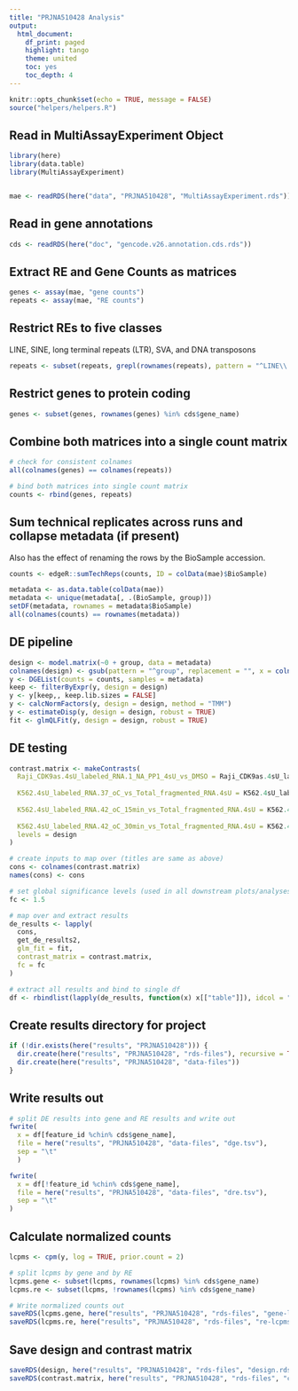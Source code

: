 ```yaml
---
title: "PRJNA510428 Analysis"
output:
  html_document:
    df_print: paged
    highlight: tango
    theme: united
    toc: yes
    toc_depth: 4
---
```


```r
knitr::opts_chunk$set(echo = TRUE, message = FALSE)
source("helpers/helpers.R")
```

## Read in MultiAssayExperiment Object

```r
library(here)
library(data.table)
library(MultiAssayExperiment)


mae <- readRDS(here("data", "PRJNA510428", "MultiAssayExperiment.rds"))
```

## Read in gene annotations

```r
cds <- readRDS(here("doc", "gencode.v26.annotation.cds.rds"))
```

## Extract RE and Gene Counts as matrices

```r
genes <- assay(mae, "gene counts")
repeats <- assay(mae, "RE counts")
```

## Restrict REs to five classes

LINE, SINE, long terminal repeats (LTR), SVA, and DNA transposons

```r
repeats <- subset(repeats, grepl(rownames(repeats), pattern = "^LINE\\.|^SINE\\.|^LTR\\.|.*\\.SVA\\..*|^DNA\\."))
```

## Restrict genes to protein coding

```r
genes <- subset(genes, rownames(genes) %in% cds$gene_name)
```

## Combine both matrices into a single count matrix

```r
# check for consistent colnames
all(colnames(genes) == colnames(repeats))

# bind both matrices into single count matrix
counts <- rbind(genes, repeats)
```

## Sum technical replicates across runs and collapse metadata (if present)

Also has the effect of renaming the rows by the BioSample accession.

```r
counts <- edgeR::sumTechReps(counts, ID = colData(mae)$BioSample)

metadata <- as.data.table(colData(mae))
metadata <- unique(metadata[, .(BioSample, group)])
setDF(metadata, rownames = metadata$BioSample)
all(colnames(counts) == rownames(metadata))
```

## DE pipeline

```r
design <- model.matrix(~0 + group, data = metadata)
colnames(design) <- gsub(pattern = "^group", replacement = "", x = colnames(design))
y <- DGEList(counts = counts, samples = metadata)
keep <- filterByExpr(y, design = design)
y <- y[keep,, keep.lib.sizes = FALSE]
y <- calcNormFactors(y, design = design, method = "TMM")
y <- estimateDisp(y, design = design, robust = TRUE)
fit <- glmQLFit(y, design = design, robust = TRUE)
```

## DE testing

```r
contrast.matrix <- makeContrasts(
  Raji_CDK9as.4sU_labeled_RNA.1_NA_PP1_4sU_vs_DMSO = Raji_CDK9as.4sU_labeled_RNA.1_NA_PP1_4sU - Raji_CDK9as.4sU_labeled_RNA.DMSO_4sU,
  
  K562.4sU_labeled_RNA.37_oC_vs_Total_fragmented_RNA.4sU = K562.4sU_labeled_RNA.37_oC - K562.Total_fragmented_RNA.4sU,
  
  K562.4sU_labeled_RNA.42_oC_15min_vs_Total_fragmented_RNA.4sU = K562.4sU_labeled_RNA.42_oC_15min - K562.Total_fragmented_RNA.4sU,
  
  K562.4sU_labeled_RNA.42_oC_30min_vs_Total_fragmented_RNA.4sU = K562.4sU_labeled_RNA.42_oC_30min - K562.Total_fragmented_RNA.4sU,
  levels = design
)

# create inputs to map over (titles are same as above)
cons <- colnames(contrast.matrix)
names(cons) <- cons

# set global significance levels (used in all downstream plots/analyses)
fc <- 1.5

# map over and extract results
de_results <- lapply(
  cons, 
  get_de_results2, 
  glm_fit = fit, 
  contrast_matrix = contrast.matrix,
  fc = fc
)

# extract all results and bind to single df
df <- rbindlist(lapply(de_results, function(x) x[["table"]]), idcol = "contrast")
```

## Create results directory for project

```r
if (!dir.exists(here("results", "PRJNA510428"))) {
  dir.create(here("results", "PRJNA510428", "rds-files"), recursive = TRUE)
  dir.create(here("results", "PRJNA510428", "data-files"))
}
```

## Write results out

```r
# split DE results into gene and RE results and write out
fwrite(
  x = df[feature_id %chin% cds$gene_name],
  file = here("results", "PRJNA510428", "data-files", "dge.tsv"),
  sep = "\t"
  )

fwrite(
  x = df[!feature_id %chin% cds$gene_name],
  file = here("results", "PRJNA510428", "data-files", "dre.tsv"),
  sep = "\t"
)
```

## Calculate normalized counts

```r
lcpms <- cpm(y, log = TRUE, prior.count = 2)

# split lcpms by gene and by RE
lcpms.gene <- subset(lcpms, rownames(lcpms) %in% cds$gene_name)
lcpms.re <- subset(lcpms, !rownames(lcpms) %in% cds$gene_name)

# Write normalized counts out
saveRDS(lcpms.gene, here("results", "PRJNA510428", "rds-files", "gene-lcpms.rds"))
saveRDS(lcpms.re, here("results", "PRJNA510428", "rds-files", "re-lcpms.rds"))
```

## Save design and contrast matrix

```r
saveRDS(design, here("results", "PRJNA510428", "rds-files", "design.rds"))
saveRDS(contrast.matrix, here("results", "PRJNA510428", "rds-files", "contrast-matrix.rds"))
```
